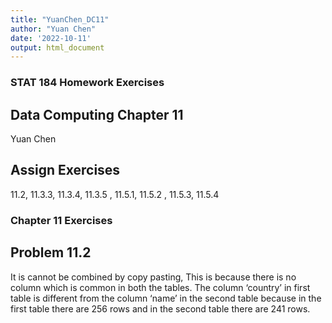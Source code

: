 ```yaml
---
title: "YuanChen_DC11"
author: "Yuan Chen"
date: '2022-10-11'
output: html_document
---
```

### STAT 184 Homework Exercises

##  Data Computing Chapter 11

Yuan Chen

##  Assign Exercises 

11.2, 11.3.3, 11.3.4, 11.3.5 , 11.5.1, 11.5.2 , 11.5.3, 11.5.4

### Chapter 11 Exercises

##  Problem 11.2

It is cannot be combined by copy pasting, This is because there is no column which is common in both the tables. The column 'country' in first table is different from the column 'name' in the second table because in the first table there are 256 rows and in the second table there are 241 rows.

